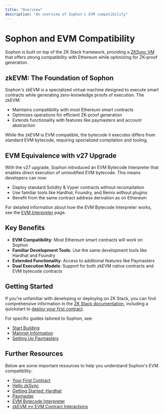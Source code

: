 ```yaml
---
title: "Overview"
description: "An overview of Sophon's EVM compatibility"
---
```


# Sophon and EVM Compatibility

Sophon is built on top of the ZK Stack framework, providing a [ZKSync VM](https://docs.zksync.io/zksync-protocol/vm) that offers strong compatibility with Ethereum while optimizing for ZK-proof generation.

## zkEVM: The Foundation of Sophon

Sophon's zkEVM is a specialized virtual machine designed to execute smart contracts while generating zero-knowledge proofs of execution. The zkEVM:

- Maintains compatibility with most Ethereum smart contracts
- Optimizes operations for efficient ZK-proof generation
- Extends functionality with features like paymasters and account abstraction

While the zkEVM is EVM compatible, the bytecode it executes differs from standard EVM bytecode, requiring specialized compilation and tooling.

## EVM Equivalence with v27 Upgrade

With the v27 upgrade, Sophon introduced an EVM Bytecode Interpreter that enables direct execution of unmodified EVM bytecode. This means developers can now:

- Deploy standard Solidity & Vyper contracts without recompilation
- Use familiar tools like Hardhat, Foundry, and Remix without plugins
- Benefit from the same contract address derivation as on Ethereum

For detailed information about how the EVM Bytecode Interpreter works, see the [EVM Interpreter](/build/evm-differences/evm-interpreter) page.

## Key Benefits

- **EVM Compatibility**: Most Ethereum smart contracts will work on Sophon
- **Familiar Development Tools**: Use the same development tools like Hardhat and Foundry
- **Extended Functionality**: Access to additional features like Paymasters
- **Dual Execution Models**: Support for both zkEVM native contracts and EVM bytecode contracts

## Getting Started

If you're unfamiliar with developing or deploying on ZK Stack, you can find comprehensive information in the [ZK Stack documentation](https://docs.zksync.io/), including a quickstart to [deploy your first contract](https://docs.zksync.io/zksync-era/guides/quick-start/deploy-your-first-contract).

For specific guides tailored to Sophon, see:

- [Start Building](/build/start-building)
- [Mainnet Information](/build/mainnet)
- [Setting Up Paymasters](/build/setting-up-paymasters)

## Further Resources

Below are some important resources to help you understand Sophon's EVM compatibility:

- [Your First Contract](https://docs.zksync.io/build/start-coding/quick-start/deploy-your-first-contract)
- [Hello zkSync](https://docs.zksync.io/build/zksync-101/hello-zksync)
- [Getting Started: Hardhat](https://docs.zksync.io/zksync-era/tooling/hardhat/guides/getting-started)
- [Paymaster](https://docs.zksync.io/zksync-era/unique-features/paymaster)
- [EVM Bytecode Interpreter](https://docs.zksync.io/zksync-era/unique-features/evm-interpreter/evm-interpreter)
- [zkEVM ↔ EVM Contract Interactions](https://docs.zksync.io/zksync-protocol/evm-interpreter/era-evm-interactions)
